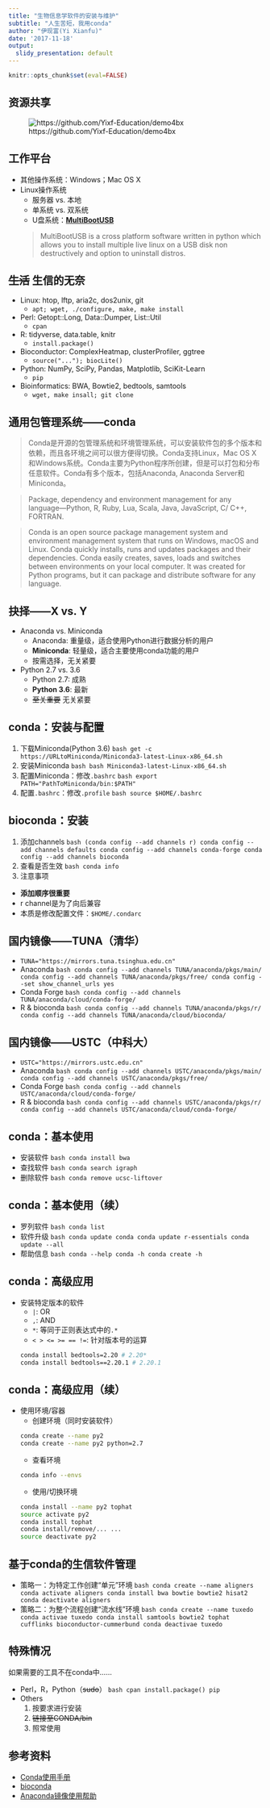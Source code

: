 ```yaml
---
title: "生物信息学软件的安装与维护"
subtitle: "人生苦短，我用conda"
author: "伊现富(Yi Xianfu)"
date: '2017-11-18'
output:
  slidy_presentation: default
---
```


```r
knitr::opts_chunk$set(eval=FALSE)
```

## 资源共享
![https://github.com/Yixf-Education/demo4bx](figures/qrcode.png)

## 工作平台
- 其他操作系统：Windows；Mac OS X
- Linux操作系统
    - 服务器 vs. 本地
    - 单系统 vs. 双系统
    - U盘系统：**[MultiBootUSB](http://multibootusb.org/)**

    > MultiBootUSB is a cross platform software written in python which allows you to install multiple live linux on a USB disk non destructively and option to uninstall distros.

## ~~生活~~ 生信的无奈
- Linux: htop, lftp, aria2c, dos2unix, git
    - `apt; wget, ./configure, make, make install`
- Perl: Getopt::Long, Data::Dumper, List::Util
    - `cpan`
- R: tidyverse, data.table, knitr
    - `install.package()`
- Bioconductor: ComplexHeatmap, clusterProfiler, ggtree
    - `source("..."); biocLite()`
- Python: NumPy, SciPy, Pandas, Matplotlib, SciKit-Learn
    - `pip`
- Bioinformatics: BWA, Bowtie2, bedtools, samtools
    - `wget, make insall; git clone`

## 通用包管理系统——conda
> Conda是开源的包管理系统和环境管理系统，可以安装软件包的多个版本和依赖，而且各环境之间可以很方便得切换。Conda支持Linux，Mac OS X和Windows系统。Conda主要为Python程序所创建，但是可以打包和分布任意软件。Conda有多个版本，包括Anaconda, Anaconda Server和Miniconda。

> Package, dependency and environment management for any language—Python, R, Ruby, Lua, Scala, Java, JavaScript, C/ C++, FORTRAN.

> Conda is an open source package management system and environment management system that runs on Windows, macOS and Linux. Conda quickly installs, runs and updates packages and their dependencies. Conda easily creates, saves, loads and switches between environments on your local computer. It was created for Python programs, but it can package and distribute software for any language.

## 抉择——X vs. Y
- Anaconda vs. Miniconda
    - Anaconda: 重量级，适合使用Python进行数据分析的用户
    - **Miniconda**: 轻量级，适合主要使用conda功能的用户
    - 按需选择，无关紧要
- Python 2.7 vs. 3.6
    - Python 2.7: 成熟
    - **Python 3.6**: 最新
    - ~~至关重要~~ 无关紧要

## conda：安装与配置
1. 下载Miniconda(Python 3.6)
    ```bash
get -c https://URLtoMiniconda/Miniconda3-latest-Linux-x86_64.sh
    ```
2. 安装Miniconda
    ```bash
bash Miniconda3-latest-Linux-x86_64.sh
    ```
3. 配置Miniconda：修改`.bashrc`
    ```bash
export PATH="PathToMiniconda/bin:$PATH"
    ```
4. 配置`.bashrc`：修改`.profile`
    ```bash
source $HOME/.bashrc
    ```

## bioconda：安装
1. 添加channels
    ```bash
(conda config --add channels r)
conda config --add channels defaults
conda config --add channels conda-forge
conda config --add channels bioconda
     ```
2. 查看是否生效
    ```bash
conda info
    ```
3. 注意事项
- **添加顺序很重要**
- r channel是为了向后兼容
- 本质是修改配置文件：`$HOME/.condarc`

## 国内镜像——TUNA（清华）
- `TUNA="https://mirrors.tuna.tsinghua.edu.cn"`
- Anaconda
    ```bash
conda config --add channels TUNA/anaconda/pkgs/main/
conda config --add channels TUNA/anaconda/pkgs/free/
conda config --set show_channel_urls yes
    ```
- Conda Forge
    ```bash
conda config --add channels TUNA/anaconda/cloud/conda-forge/
    ```
- R & bioconda
    ```bash
conda config --add channels TUNA/anaconda/pkgs/r/
conda config --add channels TUNA/anaconda/cloud/bioconda/
    ```

## 国内镜像——USTC（中科大）
- `USTC="https://mirrors.ustc.edu.cn"`
- Anaconda
    ```bash
conda config --add channels USTC/anaconda/pkgs/main/
conda config --add channels USTC/anaconda/pkgs/free/
    ```
- Conda Forge
    ```bash
conda config --add channels USTC/anaconda/cloud/conda-forge/
    ```
- R & bioconda
    ```bash
conda config --add channels USTC/anaconda/pkgs/r/
conda config --add channels USTC/anaconda/cloud/conda-forge/
    ```

## conda：基本使用
- 安装软件
    ```bash
conda install bwa
    ```
- 查找软件
    ```bash
conda search igraph
    ```
- 删除软件
    ```bash
conda remove ucsc-liftover
    ```

## conda：基本使用（续）
- 罗列软件
    ```bash
conda list
    ```
- 软件升级
    ```bash
conda update conda
conda update r-essentials
conda update --all
    ```
- 帮助信息
    ```bash
conda --help
conda -h
conda create -h
    ```

## conda：高级应用
- 安装特定版本的软件
    - `|`: OR
    - `,`: AND
    - `*`: 等同于正则表达式中的`.*`
    - `< > <= >= == !=`: 针对版本号的运算
    ```bash
conda install bedtools=2.20 # 2.20*
conda install bedtools==2.20.1 # 2.20.1
    ```

## conda：高级应用（续）
- 使用环境/容器
    - 创建环境（同时安装软件）
    ```bash
conda create --name py2
conda create --name py2 python=2.7
    ```
    - 查看环境
    ```bash
conda info --envs
    ```
    - 使用/切换环境
    ```bash
conda install --name py2 tophat
source activate py2
conda install tophat
conda install/remove/... ...
source deactivate py2
    ```

## 基于conda的生信软件管理
- 策略一：为特定工作创建“单元”环境
    ```bash
conda create --name aligners
conda activate aligners
conda install bwa bowtie bowtie2 hisat2
conda deactivate aligners
    ```
- 策略二：为整个流程创建“流水线”环境
    ```bash
conda create --name tuxedo
conda activae tuxedo
conda install samtools bowtie2 tophat cufflinks bioconductor-cummerbund
conda deactivae tuxedo
    ```

## 特殊情况
如果需要的工具不在conda中……

- Perl，R，Python（~~sudo~~）
    ```bash
cpan
install.package()
pip
    ```
- Others
    1. 按要求进行安装
    2. ~~链接至CONDA/bin~~
    3. 照常使用

## 参考资料
- [Conda使用手册](https://conda.io/docs/)
- [bioconda](https://bioconda.github.io/)
- [Anaconda镜像使用帮助](https://mirrors.tuna.tsinghua.edu.cn/help/anaconda/)


